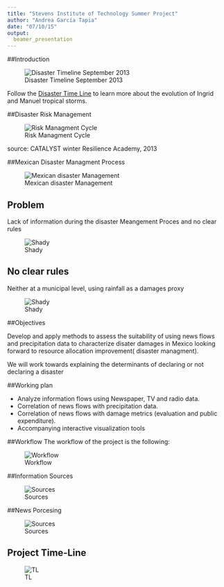 ```yaml
---
title: "Stevens Institute of Technology Summer Project"
author: "Andrea García Tapia"
date: "07/10/15"
output:
  beamer_presentation
---
```

##Introduction 

![Disaster Timeline September 2013](img/timeline.png)

Follow the [Disaster Time Line](http://cdn.knightlab.com/libs/timeline/latest/embed/index.html?source=1wesPOVIPMQLbCplDyt5ENxd_H74QPUYk1GuBslD1mFY&font=Merriweather-NewsCycle&maptype=toner-lines&lang=en&height=650) to learn more about the evolution of Ingrid and Manuel tropical storms.

##Disaster Risk Management 

![Risk Managment Cycle](img/rmc.png)

source: CATALYST winter Resilience Academy, 2013

##Mexican Disaster Managment Process 

![Mexican disaster Management](img/proceso.png)

## Problem 

Lack of information during the disaster Meangement Proces and no clear rules 

![Shady](img/shady.png)

## No clear rules 

Neither at a municipal level, using rainfall as a damages proxy 

![Shady](img/tipo_fen.png)

##Objectives

Develop and apply methods to assess the suitability of using news flows and precipitation data to characterize disater damages in Mexico looking forward to resource allocation improvement( disaster managment).

We will work towards explaining the determinants of declaring or not declaring a disaster 

##Working plan 

* Analyze information flows using Newspaper, TV and radio data.
* Correlation of news flows with precipitation data.
* Correlation of news flows with damage  metrics (evaluation and public expenditure).
* Accompanying interactive visualization tools



##Workflow
The workflow of the project is the following: 

![Workflow](img/workflow_vf.png)

##Information Sources 

![Sources](img/sources.png)

##News Porcesing 

![Sources](img/news.png)


## Project Time-Line

![TL](img/p_tl.png)





